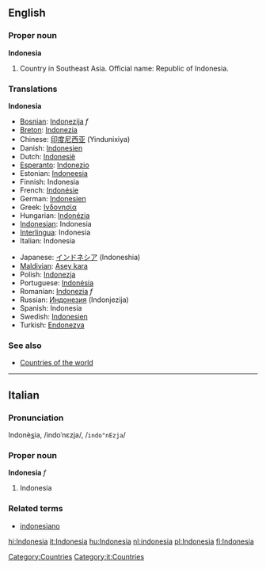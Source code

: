 ==English==
{{Wikipedia}}
===Proper noun===
'''Indonesia'''
# Country in Southeast Asia. Official name: Republic of Indonesia.

===Translations===
<!--DefA-->'''Indonesia'''
{{top}}
<!--languages from A to I go here-->
*[[Bosnian]]: [[Indonezija]] ''f''
*[[Breton]]: [[Indonezia]]
*Chinese: [[印度尼西亚]] (Yindunixiya)
*Danish: [[Indonesien]]
*Dutch: [[Indonesië]]
*[[Esperanto]]: [[Indonezio]]
*Estonian: [[Indoneesia]]
*Finnish: Indonesia
*French: [[Indonésie]]
*German: [[Indonesien]]
*Greek: [[Ινδονησία]]
*Hungarian: [[Indonézia]]
*[[Indonesian]]: Indonesia
*[[Interlingua]]: Indonesia
*Italian: Indonesia
{{mid}}
<!--languages from J to Z go here-->
*Japanese: [[インドネシア]] (Indoneshia)
*[[Maldivian]]: [[Asey kara]]
*Polish: [[Indonezja]]
*Portuguese: [[Indonésia]]
*Romanian: [[Indonezia]] ''f''
*Russian: [[Индонезия]] (Indonjezija)
*Spanish: Indonesia
*Swedish: [[Indonesien]]
*Turkish: [[Endonezya]]
{{bottom}}

===See also===
*[[Countries of the world]]
[[Category:Countries]]

----

==Italian==
===Pronunciation===
Indonè<u>s</u>ia, /indoˈnɛzja/, /<tt>indo"nEzja</tt>/
===Proper noun===
'''Indonesia''' ''f''

# Indonesia

===Related terms===
*[[indonesiano]]
[[Category:it:Countries]]
[[hi:Indonesia]]
[[it:Indonesia]]
[[hu:Indonesia]]
[[nl:indonesia]]
[[pl:Indonesia]]
[[fi:Indonesia]]